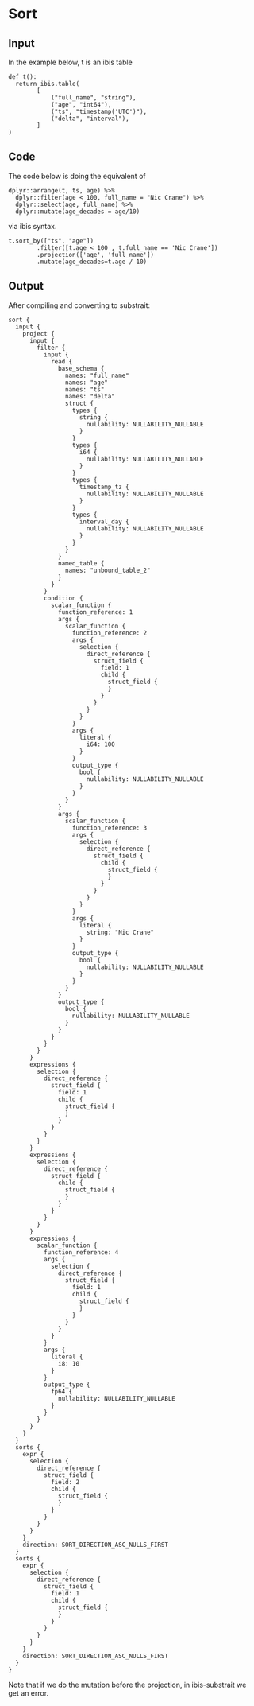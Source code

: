 # Sort

## Input

In the example below, t is an ibis table

```
def t():
  return ibis.table(
        [
            ("full_name", "string"),
            ("age", "int64"),
            ("ts", "timestamp('UTC')"),
            ("delta", "interval"),
        ]
)
```

## Code

The code below is doing the equivalent of 

```
dplyr::arrange(t, ts, age) %>%
  dplyr::filter(age < 100, full_name = "Nic Crane") %>%
  dplyr::select(age, full_name) %>%
  dplyr::mutate(age_decades = age/10) 
```

via ibis syntax.

```
t.sort_by(["ts", "age"])
        .filter([t.age < 100 , t.full_name == 'Nic Crane'])
        .projection(['age', 'full_name'])
        .mutate(age_decades=t.age / 10)
```

## Output

After compiling and converting to substrait:

```
sort {
  input {
    project {
      input {
        filter {
          input {
            read {
              base_schema {
                names: "full_name"
                names: "age"
                names: "ts"
                names: "delta"
                struct {
                  types {
                    string {
                      nullability: NULLABILITY_NULLABLE
                    }
                  }
                  types {
                    i64 {
                      nullability: NULLABILITY_NULLABLE
                    }
                  }
                  types {
                    timestamp_tz {
                      nullability: NULLABILITY_NULLABLE
                    }
                  }
                  types {
                    interval_day {
                      nullability: NULLABILITY_NULLABLE
                    }
                  }
                }
              }
              named_table {
                names: "unbound_table_2"
              }
            }
          }
          condition {
            scalar_function {
              function_reference: 1
              args {
                scalar_function {
                  function_reference: 2
                  args {
                    selection {
                      direct_reference {
                        struct_field {
                          field: 1
                          child {
                            struct_field {
                            }
                          }
                        }
                      }
                    }
                  }
                  args {
                    literal {
                      i64: 100
                    }
                  }
                  output_type {
                    bool {
                      nullability: NULLABILITY_NULLABLE
                    }
                  }
                }
              }
              args {
                scalar_function {
                  function_reference: 3
                  args {
                    selection {
                      direct_reference {
                        struct_field {
                          child {
                            struct_field {
                            }
                          }
                        }
                      }
                    }
                  }
                  args {
                    literal {
                      string: "Nic Crane"
                    }
                  }
                  output_type {
                    bool {
                      nullability: NULLABILITY_NULLABLE
                    }
                  }
                }
              }
              output_type {
                bool {
                  nullability: NULLABILITY_NULLABLE
                }
              }
            }
          }
        }
      }
      expressions {
        selection {
          direct_reference {
            struct_field {
              field: 1
              child {
                struct_field {
                }
              }
            }
          }
        }
      }
      expressions {
        selection {
          direct_reference {
            struct_field {
              child {
                struct_field {
                }
              }
            }
          }
        }
      }
      expressions {
        scalar_function {
          function_reference: 4
          args {
            selection {
              direct_reference {
                struct_field {
                  field: 1
                  child {
                    struct_field {
                    }
                  }
                }
              }
            }
          }
          args {
            literal {
              i8: 10
            }
          }
          output_type {
            fp64 {
              nullability: NULLABILITY_NULLABLE
            }
          }
        }
      }
    }
  }
  sorts {
    expr {
      selection {
        direct_reference {
          struct_field {
            field: 2
            child {
              struct_field {
              }
            }
          }
        }
      }
    }
    direction: SORT_DIRECTION_ASC_NULLS_FIRST
  }
  sorts {
    expr {
      selection {
        direct_reference {
          struct_field {
            field: 1
            child {
              struct_field {
              }
            }
          }
        }
      }
    }
    direction: SORT_DIRECTION_ASC_NULLS_FIRST
  }
}
```

Note that if we do the mutation before the projection, in ibis-substrait we get an error.
